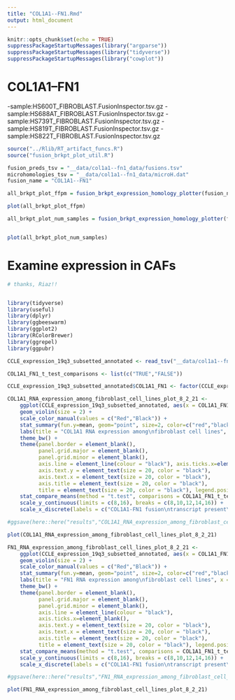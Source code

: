 ```yaml
---
title: "COL1A1--FN1.Rmd"
output: html_document
---
```


```r
knitr::opts_chunk$set(echo = TRUE)
suppressPackageStartupMessages(library("argparse"))
suppressPackageStartupMessages(library("tidyverse"))
suppressPackageStartupMessages(library("cowplot"))
```


# COL1A1--FN1
-sample:HS600T_FIBROBLAST.FusionInspector.tsv.gz
-sample:HS688AT_FIBROBLAST.FusionInspector.tsv.gz
-sample:HS739T_FIBROBLAST.FusionInspector.tsv.gz
-sample:HS819T_FIBROBLAST.FusionInspector.tsv.gz
-sample:HS822T_FIBROBLAST.FusionInspector.tsv.gz


```r

source("../Rlib/RT_artifact_funcs.R")
source("fusion_brkpt_plot_util.R")

fusion_preds_tsv = "__data/col1a1--fn1_data/fusions.tsv"
microhomologies_tsv = "__data/col1a1--fn1_data/microH.dat"
fusion_name = "COL1A1--FN1"
```


```r

all_brkpt_plot_ffpm = fusion_brkpt_expression_homology_plotter(fusion_name, fusion_preds_tsv, microhomologies_tsv, "FFPM")

plot(all_brkpt_plot_ffpm)

```

```r

all_brkpt_plot_num_samples = fusion_brkpt_expression_homology_plotter(fusion_name, fusion_preds_tsv, microhomologies_tsv, "num_samples")


plot(all_brkpt_plot_num_samples)

```
# Examine expression in CAFs

```r

# thanks, Riaz!!


library(tidyverse)
library(useful)
library(dplyr)
library(ggbeeswarm)
library(ggplot2)
library(RColorBrewer)
library(ggrepel)
library(ggpubr)

CCLE_expression_19q3_subsetted_annotated <- read_tsv("__data/col1a1--fn1_data/CCLE_expression_19q3_subsetted_annotated.tsv")

COL1A1_FN1_t_test_comparisons <- list(c("TRUE","FALSE"))

CCLE_expression_19q3_subsetted_annotated$COL1A1_FN1 <- factor(CCLE_expression_19q3_subsetted_annotated$COL1A1_FN1, levels = c("TRUE","FALSE"))

COL1A1_RNA_expression_among_fibroblast_cell_lines_plot_8_2_21 <- 
    ggplot(CCLE_expression_19q3_subsetted_annotated, aes(x = COL1A1_FN1, y = COL1A1, color = COL1A1_FN1)) + 
    geom_violin(size = 2) + 
    scale_color_manual(values = c("Red","Black")) + 
    stat_summary(fun.y=mean, geom="point", size=2, color=c("red","black")) + 
    labs(title = "COL1A1 RNA expression among\nfibroblast cell lines", x = "", y = expression(log[2](TPM + 1))) + 
    theme_bw() + 
    theme(panel.border = element_blank(), 
          panel.grid.major = element_blank(), 
          panel.grid.minor = element_blank(), 
          axis.line = element_line(colour = "black"), axis.ticks.x=element_blank(), 
          axis.text.y = element_text(size = 20, color = "black"), 
          axis.text.x = element_text(size = 20, color = "black"), 
          axis.title = element_text(size = 20, color = "black"), 
          title = element_text(size = 20, color = "black"), legend.position="none") + 
    stat_compare_means(method = "t.test", comparisons = COL1A1_FN1_t_test_comparisons, size = 6, vjust = -1, bracket.size = 1) +
    scale_y_continuous(limits = c(8,16), breaks = c(8,10,12,14,16)) + 
    scale_x_discrete(labels = c("COL1A1-FN1 fusion\ntranscript present\n(19 cell lines)","COL1A1-FN1 fusion\ntranscript absent\n(20 cell lines)",""))

#ggsave(here::here("results","COL1A1_RNA_expression_among_fibroblast_cell_lines_plot_8_2_21.png"),COL1A1_RNA_expression_among_fibroblast_cell_lines_plot_8_2_21)

plot(COL1A1_RNA_expression_among_fibroblast_cell_lines_plot_8_2_21)

```


```r

FN1_RNA_expression_among_fibroblast_cell_lines_plot_8_2_21 <- 
    ggplot(CCLE_expression_19q3_subsetted_annotated, aes(x = COL1A1_FN1, y = FN1, color = COL1A1_FN1)) + 
    geom_violin(size = 2) + 
    scale_color_manual(values = c("Red","Black")) + 
    stat_summary(fun.y=mean, geom="point", size=2, color=c("red","black")) + 
    labs(title = "FN1 RNA expression among\nfibroblast cell lines", x = "", y = expression(log[2](TPM + 1))) + 
    theme_bw() + 
    theme(panel.border = element_blank(), 
          panel.grid.major = element_blank(), 
          panel.grid.minor = element_blank(), 
          axis.line = element_line(colour = "black"), 
          axis.ticks.x=element_blank(), 
          axis.text.y = element_text(size = 20, color = "black"), 
          axis.text.x = element_text(size = 20, color = "black"), 
          axis.title = element_text(size = 20, color = "black"), 
          title = element_text(size = 20, color = "black"), legend.position="none") + 
    stat_compare_means(method = "t.test", comparisons = COL1A1_FN1_t_test_comparisons, size = 6, vjust = -1, bracket.size = 1) +
    scale_y_continuous(limits = c(8,16), breaks = c(8,10,12,14,16)) + 
    scale_x_discrete(labels = c("COL1A1-FN1 fusion\ntranscript present\n(19 cell lines)","COL1A1-FN1 fusion\ntranscript absent\n(20 cell lines)",""))

#ggsave(here::here("results","FN1_RNA_expression_among_fibroblast_cell_lines_plot_8_2_21.png"),FN1_RNA_expression_among_fibroblast_cell_lines_plot_8_2_21)

plot(FN1_RNA_expression_among_fibroblast_cell_lines_plot_8_2_21)

```


